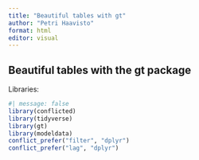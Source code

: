 ```yaml
---
title: "Beautiful tables with gt"
author: "Petri Haavisto"
format: html
editor: visual
---
```


## Beautiful tables with the gt package

Libraries:

```r
#| message: false
library(conflicted)  
library(tidyverse)
library(gt)
library(modeldata)
conflict_prefer("filter", "dplyr")
conflict_prefer("lag", "dplyr")
```
